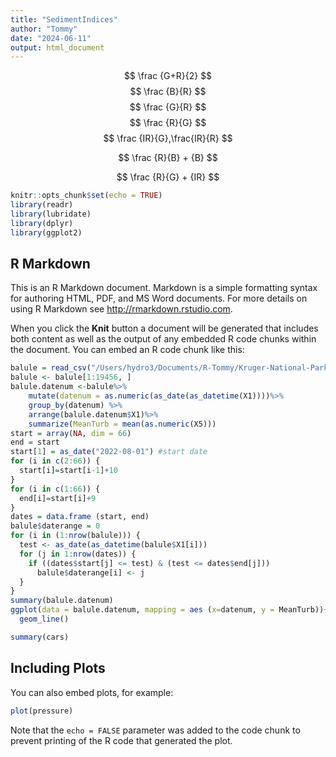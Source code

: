 ```yaml
---
title: "SedimentIndices"
author: "Tommy"
date: "2024-06-11"
output: html_document
---
```


$$
\frac {G+R}{2}
$$
$$
\frac {B}{R}
$$
$$
\frac {G}{R}
$$
$$
\frac {R}{G}
$$
$$
\frac {IR}{G},\frac{IR}{R}
$$

$$
\frac {R}{B} + {B}
$$

$$
\frac {R}{G} + {IR}
$$

```r
knitr::opts_chunk$set(echo = TRUE)
library(readr)
library(lubridate)
library(dplyr)
library(ggplot2)
```

## R Markdown

This is an R Markdown document. Markdown is a simple formatting syntax for authoring HTML, PDF, and MS Word documents. For more details on using R Markdown see <http://rmarkdown.rstudio.com>.

When you click the **Knit** button a document will be generated that includes both content as well as the output of any embedded R code chunks within the document. You can embed an R code chunk like this:

```r
balule = read_csv("/Users/hydro3/Documents/R-Tommy/Kruger-National-Park-Sensors/balule.csv", col_names = FALSE)
balule <- balule[1:19456, ]
balule.datenum <-balule%>%
    mutate(datenum = as.numeric(as_date(as_datetime(X1))))%>%
    group_by(datenum) %>%
    arrange(balule.datenum$X1)%>%
    summarize(MeanTurb = mean(as.numeric(X5)))
start = array(NA, dim = 66)
end = start
start[1] = as_date("2022-08-01") #start date
for (i in c(2:66)) {
  start[i]=start[i-1]+10
}
for (i in c(1:66)) {
  end[i]=start[i]+9
}
dates = data.frame (start, end)
balule$daterange = 0
for (i in (1:nrow(balule))) {
  test <- as_date(as_datetime(balule$X1[i]))
  for (j in 1:nrow(dates)) {
    if ((dates$start[j] <= test) & (test <= dates$end[j]))
      balule$daterange[i] <- j
  }
}
summary(balule.datenum)
ggplot(data = balule.datenum, mapping = aes (x=datenum, y = MeanTurb))+
  geom_line()
```


```r
summary(cars)
```


## Including Plots

You can also embed plots, for example:

```r
plot(pressure)
```

Note that the `echo = FALSE` parameter was added to the code chunk to prevent printing of the R code that generated the plot.
